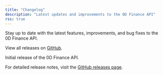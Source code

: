 ```yaml
---
title: "Changelog"
description: "Latest updates and improvements to the 0D Finance API"
rss: true
---
```


Stay up to date with the latest features, improvements, and bug fixes to the 0D Finance API.

View all releases on [GitHub](https://github.com/astraly-labs/0d-master-api/releases).

<Update label="September 2025" description="v0.1.2">
  Initial release of the 0D Finance API.

  For detailed release notes, visit the [GitHub releases page](https://github.com/astraly-labs/0d-master-api/releases/tag/v0.1.2).
</Update>